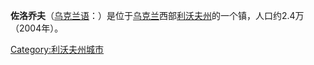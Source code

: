 {{Unreferenced|time=2015-09-16T01:47:29+00:00}}
'''佐洛乔夫'''（[[乌克兰语|乌克兰语]]：'''{{lang|uk|Золочів}}'''）是位于[[乌克兰|乌克兰]]西部[[利沃夫州|利沃夫州]]的一个镇，人口约2.4万（2004年）。

{{coord|49|48|22|N|24|53|47|E|scale:100000|display=title}}

{{DEFAULTSORT:Золочів}}
[[Category:利沃夫州城市|Category:利沃夫州城市]]


{{Lviv-geo-stub}}